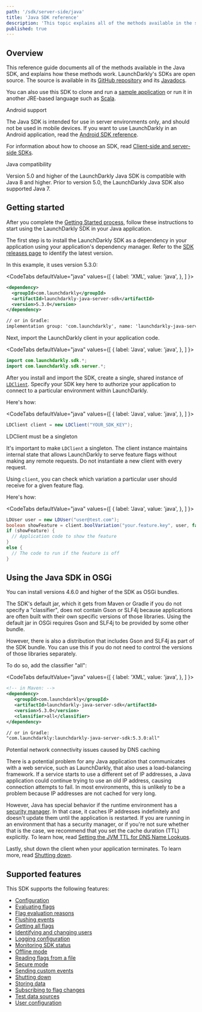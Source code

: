 ```yaml
---
path: '/sdk/server-side/java'
title: 'Java SDK reference'
description: 'This topic explains all of the methods available in the server-side Java SDK, with detail about how they work.'
published: true
---
```


## Overview

This reference guide documents all of the methods available in the Java SDK, and explains how these methods work. LaunchDarkly's SDKs are open source. The source is available in its [GitHub repository](https://github.com/launchdarkly/java-server-sdk) and its [Javadocs](http://launchdarkly.github.io/java-server-sdk/). 

You can also use this SDK to clone and run a [sample application](https://github.com/launchdarkly/hello-java) or run it in another JRE-based language such as [Scala](https://github.com/launchdarkly/hello-scala).

<Callout intent="alert">
<CalloutTitle>Android support</CalloutTitle>
<CalloutDescription>

The Java SDK is intended for use in server environments only, and should not be used in mobile devices. If you want to use LaunchDarkly in an Android application, read the [Android SDK reference](/sdk/client-side/android).

For information about how to choose an SDK, read [Client-side and server-side SDKs](/sdk/concepts/client-side-server-side).

</CalloutDescription>
</Callout>

<Callout intent="info">
<CalloutTitle>Java compatibility</CalloutTitle>
<CalloutDescription>

Version 5.0 and higher of the LaunchDarkly Java SDK is compatible with Java 8 and higher. Prior to version 5.0, the LaunchDarkly Java SDK also supported Java 7.

</CalloutDescription>
</Callout>

## Getting started

After you complete the [Getting Started process](/home/getting-started), follow these instructions to start using the LaunchDarkly SDK in your Java application.

The first step is to install the LaunchDarkly SDK as a dependency in your application using your application's dependency manager. Refer to the [SDK releases page](https://github.com/launchdarkly/java-server-sdk/releases) to identify the latest version.

In this example, it uses version 5.3.0:

<CodeTabs
  defaultValue="java"
  values={[
    { label: 'XML', value: 'java', },
  ]
}>
<CodeTabItem value="java">

```xml
<dependency>
  <groupId>com.launchdarkly</groupId>
  <artifactId>launchdarkly-java-server-sdk</artifactId>
  <version>5.3.0</version>
</dependency>

// or in Gradle:
implementation group: 'com.launchdarkly', name: 'launchdarkly-java-server-sdk', version: '5.3.0'

```

</CodeTabItem>
</CodeTabs>

Next, import the LaunchDarkly client in your application code.

<CodeTabs
  defaultValue="java"
  values={[
    { label: 'Java', value: 'java', },
  ]
}>
<CodeTabItem value="java">

```java
import com.launchdarkly.sdk.*;
import com.launchdarkly.sdk.server.*;
```

</CodeTabItem>
</CodeTabs>

After you install and import the SDK, create a single, shared instance of [`LDClient`](http://launchdarkly.github.io/java-server-sdk/com/launchdarkly/sdk/server/LDClient.html). Specify your SDK key here to authorize your application to connect to a particular environment within LaunchDarkly.

Here's how:

<CodeTabs
  defaultValue="java"
  values={[
    { label: 'Java', value: 'java', },
  ]
}>
<CodeTabItem value="java">

```java
LDClient client = new LDClient("YOUR_SDK_KEY");
```

</CodeTabItem>
</CodeTabs>

<Callout intent="alert">
<CalloutTitle>LDClient must be a singleton</CalloutTitle>
<CalloutDescription>

It's important to make `LDClient` a singleton. The client instance maintains internal state that allows LaunchDarkly to serve feature flags without making any remote requests. Do not instantiate a new client with every request.

</CalloutDescription>
</Callout>

Using `client`, you can check which variation a particular user should receive for a given feature flag.

Here's how:

<CodeTabs
  defaultValue="java"
  values={[
    { label: 'Java', value: 'java', },
  ]
}>
<CodeTabItem value="java">

```java
LDUser user = new LDUser("user@test.com");
boolean showFeature = client.boolVariation("your.feature.key", user, false);
if (showFeature) {
  // Application code to show the feature
}
else {
  // The code to run if the feature is off
}
```

</CodeTabItem>
</CodeTabs>

## Using the Java SDK in OSGi

You can install versions 4.6.0 and higher of the SDK as OSGi bundles.

The SDK's default jar, which it gets from Maven or Gradle if you do not specify a "classifier", does not contain Gson or SLF4j because applications are often built with their own specific versions of those libraries. Using the default jar in OSGi requires Gson and SLF4j to be provided by some other bundle.

However, there is also a distribution that includes Gson and SLF4j as part of the SDK bundle. You can use this if you do not need to control the versions of those libraries separately. 

To do so, add the classifier "all":

<CodeTabs
  defaultValue="java"
  values={[
    { label: 'XML', value: 'java', },
  ]
}>
<CodeTabItem value="java">

```xml
<!-- in Maven: -->
<dependency>
   <groupId>com.launchdarkly</groupId>
   <artifactId>launchdarkly-java-server-sdk</artifactId>
   <version>5.3.0</version>
   <classifier>all</classifier>
</dependency>

// or in Gradle:
"com.launchdarkly:launchdarkly-java-server-sdk:5.3.0:all"
```


</CodeTabItem>
</CodeTabs>

<Callout intent="alert">
<CalloutTitle>Potential network connectivity issues caused by DNS caching</CalloutTitle>
<CalloutDescription>

There is a potential problem for any Java application that communicates with a web service, such as LaunchDarkly, that also uses a load-balancing framework. If a service starts to use a different set of IP addresses, a Java application could continue trying to use an old IP address, causing connection attempts to fail. In most environments, this is unlikely to be a problem because IP addresses are not cached for very long.

However, Java has special behavior if the runtime environment has a [security manager](https://docs.oracle.com/javase/tutorial/essential/environment/security.html). In that case, it caches IP addresses indefinitely and doesn't update them until the application is restarted. If you are running in an environment that has a security manager, or if you're not sure whether that is the case, we recommend that you set the cache duration (TTL) explicitly. To learn how, read [Setting the JVM TTL for DNS Name Lookups](https://docs.aws.amazon.com/sdk-for-java/v1/developer-guide/java-dg-jvm-ttl.html).

</CalloutDescription>
</Callout>

Lastly, shut down the client when your application terminates. To learn more, read [Shutting down](/sdk/features/shutdown#java).

## Supported features

This SDK supports the following features:

* [Configuration](/sdk/features/config#java)
* [Evaluating flags](/sdk/features/evaluating#java)
* [Flag evaluation reasons](/sdk/features/evaluation-reasons#java)
* [Flushing events](/sdk/features/flush#java)
* [Getting all flags](/sdk/features/all-flags#java)
* [Identifying and changing users](/sdk/features/identify#java)
* [Logging configuration](/sdk/features/logging#java)
* [Monitoring SDK status](/sdk/features/monitoring#java)
* [Offline mode](/sdk/features/offline-mode#java)
* [Reading flags from a file](/sdk/features/flags-from-files#java)
* [Secure mode](/sdk/features/secure-mode#java)
* [Sending custom events](/sdk/features/events#java)
* [Shutting down](/sdk/features/shutdown#java)
* [Storing data](/sdk/features/storing-data#java)
* [Subscribing to flag changes](/sdk/features/flag-changes#java)
* [Test data sources](/sdk/features/test-data-sources#java)
* [User configuration](/sdk/features/user-config#java)

